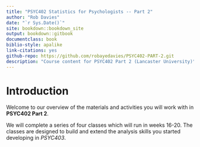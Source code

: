 ```yaml
---
title: "PSYC402 Statistics for Psychologists -- Part 2"
author: "Rob Davies"
date: "`r Sys.Date()`"
site: bookdown::bookdown_site
output: bookdown::gitbook
documentclass: book
biblio-style: apalike
link-citations: yes
github-repo: https://github.com/robayedavies/PSYC402-PART-2.git
description: "Course content for PSYC402 Part 2 (Lancaster University)"
---
```


# Introduction

Welcome to our overview of the materials and activities you will work with in **PSYC402 Part 2**.

We will complete a series of four classes which will run in weeks 16-20.
The classes are designed to build and extend the analysis skills you started developing in *PSYC403*.
